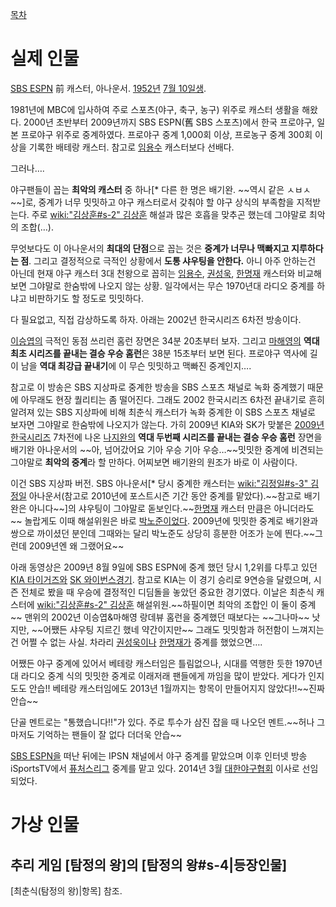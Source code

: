 [[목차]]

= 실제 인물 =
[[SBS ESPN]] 前 캐스터, 아나운서. [[1952년]] [[7월 10일]]생.

1981년에 MBC에 입사하여 주로 스포츠(야구, 축구, 농구) 위주로 캐스터 생활을 해왔다.
2000년 초반부터 2009년까지 SBS ESPN(舊 SBS 스포츠)에서 한국 프로야구, 일본 프로야구 위주로 중계하였다. 프로야구 중계 1,000회 이상, 프로농구 중계 300회 이상을 기록한 배테랑 캐스터. 참고로 [[임용수]] 캐스터보다 선배다.

그러나….

야구팬들이 꼽는 '''최악의 캐스터''' 중 하나[* 다른 한 명은 배기완. ~~역시 같은 ㅅㅂㅅ~~]로, 중계가 너무 밋밋하고 야구 캐스터로서 갖춰야 할 야구 상식의 부족함을 지적받는다. 주로 [[wiki:"김상훈#s-2" 김상훈]] 해설과 많은 호흡을 맞추곤 했는데 그야말로 최악의 조합(…).

무엇보다도 이 아나운서의 '''최대의 단점'''으로 꼽는 것은 '''중계가 너무나 맥빠지고 지루하다는 점'''. 그리고 결정적으로 극적인 상황에서 '''도통 샤우팅을 안한다.''' 아니 아주 안하는건 아닌데 현재 야구 캐스터 3대 천왕으로 꼽히는 [[임용수]], [[권성욱]], [[한명재]] 캐스터와 비교해보면 그야말로 한숨밖에 나오지 않는 상황. 일각에서는 무슨 1970년대 라디오 중계를 하냐고 비판하기도 할 정도로 밋밋하다.

다 필요없고, 직접 감상하도록 하자. 아래는 2002년 한국시리즈 6차전 방송이다.

{{{#!html
<iframe width="420" height="315" src="http://www.youtube.com/embed/ig_819DART4" frameborder="0" allowfullscreen></iframe>
}}}
[[이승엽]]의 극적인 동점 쓰리런 홈런 장면은 34분 20초부터 보자.
그리고 [[마해영]]의 '''역대 최초 시리즈를 끝내는 결승 우승 홈런'''은 38분 15초부터 보면 된다. 프로야구 역사에 길이 남을 '''역대 최강급 끝내기'''에 이 무슨 밋밋하고 맥빠진 중계인지….

참고로 이 방송은 SBS 지상파로 중계한 방송을 SBS 스포츠 채널로 녹화 중계했기 때문에 아무래도 현장 퀄리티는 좀 떨어진다. 그래도 2002 한국시리즈 6차전 끝내기로 흔히 알려져 있는 SBS 지상파에 비해 최춘식 캐스터가 녹화 중계한 이 SBS 스포츠 채널로 보자면 그야말로 한숨밖에 나오지가 않는다. 가히 2009년 KIA와 SK가 맞붙은 [[2009년 한국시리즈]] 7차전에 나온 [[나지완]]의 '''역대 두번째 시리즈를 끝내는 결승 우승 홈런''' 장면을 배기완 아나운서의 ~~아, 넘어갔어요 기아 우승 기아 우승…~~밋밋한 중계에 비견되는 그야말로 '''최악의 중계'''라 할 만하다. 어찌보면 배기완의 원조가 바로 이 사람이다.

{{{#!html
<iframe width="420" height="315" src="http://www.youtube.com/embed/eD6eJjNnLg0" frameborder="0" allowfullscreen></iframe>
}}}
이건 SBS 지상파 버전. SBS 아나운서[* 당시 중계한 캐스터는 [[wiki:"김정일#s-3" 김정일]] 아나운서(참고로 2010년에 포스트시즌 기간 동안 중계를 맡았다).~~참고로 배기완은 아니다~~]의 샤우팅이 그야말로 돋보인다.~~[[한명재]] 캐스터 만큼은 아니더라도~~ 놀랍게도 이때 해설위원은 바로 [[박노준]]이었다. 2009년에 밋밋한 중계로 배기완과 쌍으로 까이셨던 분인데 그때와는 달리 박노준도 상당히 흥분한 어조가 눈에 띈다.~~그런데 2009년엔 왜 그랬어요~~

아래 동영상은  2009년 8월 9일에 SBS ESPN에 중계 했던 당시 1,2위를 다투고 있던 [[KIA 타이거즈]]와 [[SK 와이번스]]경기. 참고로 KIA는 이 경기 승리로 9연승을 달렸으며, 시즌 전체로 봤을 때 우승에 결정적인 디딤돌을 놓았던 중요한 경기였다. 이날은 최춘식 캐스터에 [[wiki:"김상훈#s-2" 김상훈]] 해설위원.~~하필이면 최악의 조합인 이 둘이 중계~~
{{{#!html
<iframe width="560" height="315" src="http://www.youtube.com/embed/VycXxCh2Y3Q" frameborder="0" allowfullscreen></iframe>
}}}
맨위의 2002년 이승엽&마해영 랑데뷰 홈런을 중계했던 때보다는 ~~그나마~~ 낫지만, ~~어쨌든 샤우팅 지르긴 했네 약간이지만~~ 그래도 밋밋함과 허전함이 느껴지는 건 어쩔 수 없는 사실. 차라리 [[권성욱]]이나 [[한명재]]가 중계를 했었으면….

어쨌든 야구 중계에 있어서 베테랑 캐스터임은 틀림없으나, 시대를 역행한 듯한 1970년대 라디오 중계 식의 밋밋한 중계로 이래저래 팬들에게 까임을 많이 받았다. 게다가 인지도도 안습!! 베테랑 캐스터임에도 2013년 1월까지는 항목이 만들어지지 않았다!!~~진짜 안습~~

단골 멘트로는 "통했습니다!!"가 있다. 주로 투수가 삼진 잡을 때 나오던 멘트.~~허나 그마저도 기억하는 팬들이 잘 없다 더더욱 안습~~

[[SBS ESPN]]을 떠난 뒤에는 IPSN 채널에서 야구 중계를 맡았으며 이후 인터넷 방송 iSportsTV에서 [[퓨처스리그]] 중계를 맡고 있다. 2014년 3월 [[대한야구협회]] 이사로 선임되었다.

= 가상 인물 =

== 추리 게임 [탐정의 왕]의 [탐정의 왕#s-4|등장인물] ==
[최춘식(탐정의 왕)|항목] 참조.
